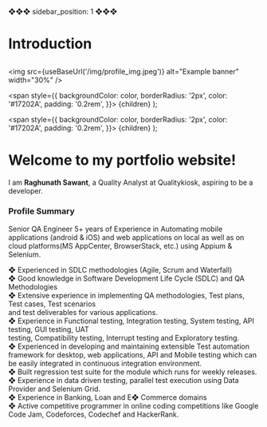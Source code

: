 ❖❖❖
sidebar_position: 1
❖❖❖
 
# Introduction
 
## <Title color="#d9ad8b"> Raghunath Sawant 👨</Title>


<img src={useBaseUrl('/img/profile_img.jpeg')} alt="Example banner"
  width="30%"
/>


  <span
    style={{
      backgroundColor: color,
      borderRadius: '2px',
      color: '#17202A',
      padding: '0.2rem',
    }}>
    {children}
  </span>
);

  <span
    style={{
      backgroundColor: color,
      borderRadius: '2px',
      color: '#17202A',
      padding: '0.2rem',
    }}>
    {children}
  </span>
);


# Welcome to my portfolio website!

I am **Raghunath Sawant**, a Quality Analyst at Qualitykiosk, aspiring to be a developer.
<br/>

### <Highlight color="#d9ad8b">Profile Summary</Highlight>

Senior QA Engineer 5+ years of Experience in Automating mobile applications (android & iOS) and web applications on local as well as on cloud platforms(MS AppCenter, BrowserStack, etc.) using Appium & Selenium.

❖ Experienced in SDLC methodologies (Agile, Scrum and Waterfall) <br/>
❖ Good knowledge in Software Development Life Cycle (SDLC) and QA Methodologies <br/>
❖ Extensive experience in implementing QA methodologies, Test plans, Test cases, Test scenarios <br/>
and test deliverables for various applications. <br/>
❖ Experience in Functional testing, Integration testing, System testing, API testing, GUI testing, UAT <br/>
testing, Compatibility testing, Interrupt testing and Exploratory testing. <br/>
❖ Experienced in developing and maintaining extensible Test automation framework for desktop, web applications, API and Mobile testing which can be easily integrated in continuous integration environment. <br/>
❖ Built regression test suite for the module which runs for weekly releases. <br/>
❖ Experience in data driven testing, parallel test execution using Data Provider and Selenium Grid. <br/>
❖ Experience in Banking, Loan and E❖ Commerce domains <br/>
❖ Active competitive programmer in online coding competitions like Google Code Jam, Codeforces, Codechef and HackerRank. <br/>